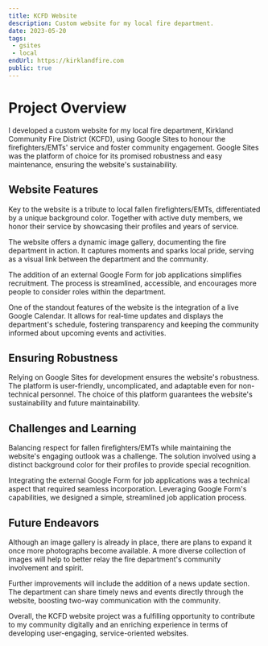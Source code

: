 ---
title: KCFD Website
description: Custom website for my local fire department.
date: 2023-05-20
tags:
 - gsites
 - local
endUrl: https://kirklandfire.com
public: true
---

# Project Overview

I developed a custom website for my local fire department, Kirkland Community Fire District (KCFD), using Google Sites to honour the firefighters/EMTs' service and foster community engagement. Google Sites was the platform of choice for its promised robustness and easy maintenance, ensuring the website's sustainability.

## Website Features

Key to the website is a tribute to local fallen firefighters/EMTs, differentiated by a unique background color. Together with active duty members, we honor their service by showcasing their profiles and years of service.

The website offers a dynamic image gallery, documenting the fire department in action. It captures moments and sparks local pride, serving as a visual link between the department and the community.

The addition of an external Google Form for job applications simplifies recruitment. The process is streamlined, accessible, and encourages more people to consider roles within the department.

One of the standout features of the website is the integration of a live Google Calendar. It allows for real-time updates and displays the department's schedule, fostering transparency and keeping the community informed about upcoming events and activities. 

## Ensuring Robustness

Relying on Google Sites for development ensures the website's robustness. The platform is user-friendly, uncomplicated, and adaptable even for non-technical personnel. The choice of this platform guarantees the website's sustainability and future maintainability.

## Challenges and Learning

Balancing respect for fallen firefighters/EMTs while maintaining the website's engaging outlook was a challenge. The solution involved using a distinct background color for their profiles to provide special recognition.

Integrating the external Google Form for job applications was a technical aspect that required seamless incorporation. Leveraging Google Form's capabilities, we designed a simple, streamlined job application process.

## Future Endeavors

Although an image gallery is already in place, there are plans to expand it once more photographs become available. A more diverse collection of images will help to better relay the fire department's community involvement and spirit.

Further improvements will include the addition of a news update section. The department can share timely news and events directly through the website, boosting two-way communication with the community.

Overall, the KCFD website project was a fulfilling opportunity to contribute to my community digitally and an enriching experience in terms of developing user-engaging, service-oriented websites.

